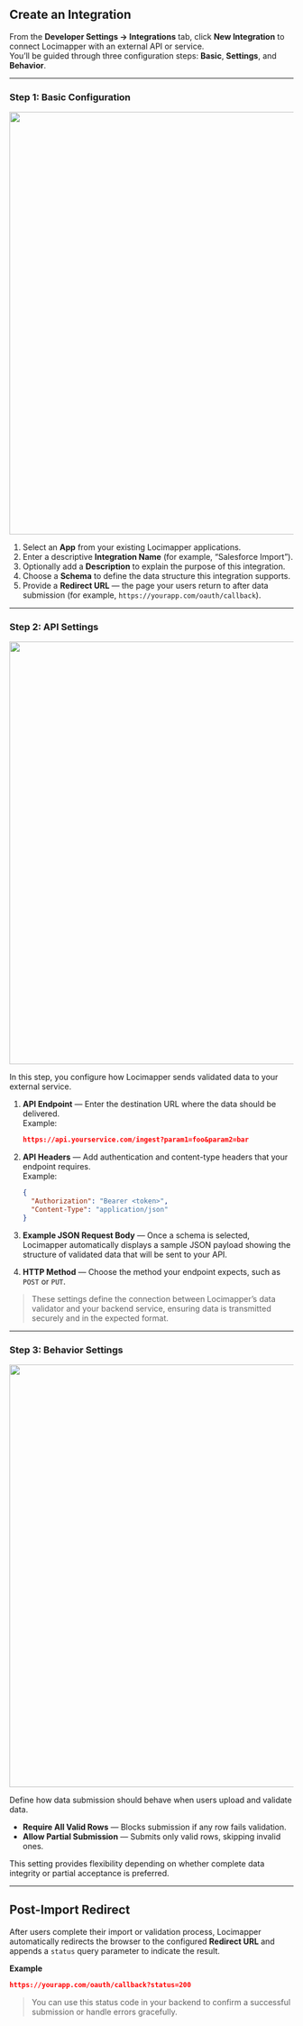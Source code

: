 ## Create an Integration

From the **Developer Settings → Integrations** tab, click **New Integration** to connect Locimapper with an external API or service.  
You’ll be guided through three configuration steps: **Basic**, **Settings**, and **Behavior**.

---

### Step 1: Basic Configuration
![](../images/integration-basic.png){fig-align="center" width="750"}

1. Select an **App** from your existing Locimapper applications.  
2. Enter a descriptive **Integration Name** (for example, “Salesforce Import”).  
3. Optionally add a **Description** to explain the purpose of this integration.  
4. Choose a **Schema** to define the data structure this integration supports.  
5. Provide a **Redirect URL** — the page your users return to after data submission (for example, `https://yourapp.com/oauth/callback`).

---

### Step 2: API Settings
![](../images/integration-settings.png){fig-align="center" width="750"}

In this step, you configure how Locimapper sends validated data to your external service.

1. **API Endpoint** — Enter the destination URL where the data should be delivered.  
   Example:  
   ```json
   https://api.yourservice.com/ingest?param1=foo&param2=bar
   ```

2. **API Headers** — Add authentication and content-type headers that your endpoint requires.  
   Example:  
   ```json
   {
     "Authorization": "Bearer <token>",
     "Content-Type": "application/json"
   }
   ```

3. **Example JSON Request Body** — Once a schema is selected, Locimapper automatically displays a sample JSON payload showing the structure of validated data that will be sent to your API.

4. **HTTP Method** — Choose the method your endpoint expects, such as `POST` or `PUT`.

> These settings define the connection between Locimapper’s data validator and your backend service, ensuring data is transmitted securely and in the expected format.

---

### Step 3: Behavior Settings
![](../images/integration-behavior.png){fig-align="center" width="750"}

Define how data submission should behave when users upload and validate data.

- **Require All Valid Rows** — Blocks submission if any row fails validation.  
- **Allow Partial Submission** — Submits only valid rows, skipping invalid ones.  

This setting provides flexibility depending on whether complete data integrity or partial acceptance is preferred.

---

## Post-Import Redirect

After users complete their import or validation process, Locimapper automatically redirects the browser to the configured **Redirect URL** and appends a `status` query parameter to indicate the result.

**Example**
```json
https://yourapp.com/oauth/callback?status=200
```

> You can use this status code in your backend to confirm a successful submission or handle errors gracefully.